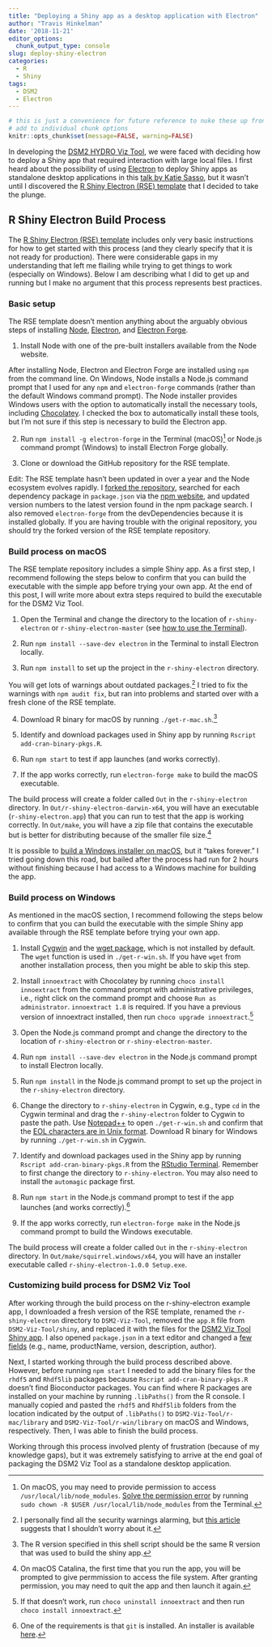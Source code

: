 ```yaml
---
title: "Deploying a Shiny app as a desktop application with Electron"
author: "Travis Hinkelman"
date: '2018-11-21'
editor_options:
  chunk_output_type: console
slug: deploy-shiny-electron
categories:
  - R
  - Shiny
tags:
  - DSM2
  - Electron
---
```

```r
# this is just a convenience for future reference to nuke these up front vs
# add to individual chunk options
knitr::opts_chunk$set(message=FALSE, warning=FALSE)
```
In developing the [DSM2 HYDRO Viz Tool](/project/dsm2-viz-tool/), we were faced with deciding how to deploy a Shiny app that required interaction with large local files. I first heard about the possibility of using [Electron](https://electronjs.org/) to deploy Shiny apps as standalone desktop applications in this [talk by Katie Sasso](https://www.youtube.com/watch?v=ARrbbviGvjc), but it wasn't until I discovered the [R Shiny Electron (RSE) template](https://github.com/dirkschumacher/r-shiny-electron) that I decided to take the plunge. 

## R Shiny Electron Build Process

The [R Shiny Electron (RSE) template](https://github.com/dirkschumacher/r-shiny-electron) includes only very basic instructions for how to get started with this process (and they clearly specify that it is not ready for production). There were considerable gaps in my understanding that left me flailing while trying to get things to work (especially on Windows). Below I am describing what I did to get up and running but I make no argument that this process represents best practices.

### Basic setup

The RSE template doesn't mention anything about the arguably obvious steps of installing [Node](https://nodejs.org/), [Electron](https://electronjs.org/), and [Electron Forge](https://electronforge.io/). 

1. Install Node with one of the pre-built installers available from the Node website. 

After installing Node, Electron and Electron Forge are installed using `npm` from the command line. On Windows, Node installs a Node.js command prompt that I used for any `npm` and `electron-forge` commands (rather than the default Windows command prompt). The Node installer provides Windows users with the option to automatically install the necessary tools, including [Chocolatey](https://chocolatey.org/). I checked the box to automatically install these tools, but I'm not sure if this step is necessary to build the Electron app. 

2. Run `npm install -g electron-forge` in the Terminal (macOS)^[On macOS, you may need to provide permission to access `/usr/local/lib/node_modules`. [Solve the permission error](https://flaviocopes.com/npm-fix-missing-write-access-error/) by running `sudo chown -R $USER /usr/local/lib/node_modules` from the Terminal.] or Node.js command prompt (Windows) to install Electron Forge globally. 

3. Clone or download the GitHub repository for the RSE template.

Edit: The RSE template hasn't been updated in over a year and the Node ecosystem evolves rapidly. I [forked the repository](https://github.com/hinkelman/r-shiny-electron), searched for each dependency package in `package.json` via the [npm website](https://www.npmjs.com), and updated version numbers to the latest version found in the npm package search. I also removed `electron-forge` from the devDependencies because it is installed globally. If you are having trouble with the original repository, you should try the forked version of the RSE template repository.

### Build process on macOS

The RSE template repository includes a simple Shiny app. As a first step, I recommend following the steps below to confirm that you can build the executable with the simple app before trying your own app. At the end of this post, I will write more about extra steps required to build the executable for the DSM2 Viz Tool. 

1. Open the Terminal and change the directory to the location of `r-shiny-electron` or `r-shiny-electron-master` (see [how to use the Terminal](https://macpaw.com/how-to/use-terminal-on-mac)).

2. Run `npm install --save-dev electron` in the Terminal to install Electron locally. 

3. Run `npm install` to set up the project in the `r-shiny-electron` directory.

You will get lots of warnings about outdated packages.^[I personally find all the security warnings alarming, but [this article](https://www.voitanos.io/blog/don-t-be-alarmed-by-vulnerabilities-after-running-npm-install) suggests that I shouldn't worry about it.] I tried to fix the warnings with `npm audit fix`, but ran into problems and started over with a fresh clone of the RSE template.

4. Download R binary for macOS by running `./get-r-mac.sh`.^[The R version specified in this shell script should be the same R version that was used to build the shiny app.]

5. Identify and download packages used in Shiny app by running `Rscript add-cran-binary-pkgs.R`.

6. Run `npm start` to test if app launches (and works correctly).

6. If the app works correctly, run `electron-forge make` to build the macOS executable.

The build process will create a folder called `Out` in the `r-shiny-electron` directory. In `Out/r-shiny-electron-darwin-x64`, you will have an executable (`r-shiny-electron.app`) that you can run to test that the app is working correctly. In `Out/make`, you will have a zip file that contains the executable but is better for distributing because of the smaller file size.^[On macOS Catalina, the first time that you run the app, you will be prompted to give permmission to access the file system. After granting permission, you may need to quit the app and then launch it again.]

It is possible to [build a Windows installer on macOS](https://github.com/dirkschumacher/r-shiny-electron/issues/25), but it "takes forever." I tried going down this road, but bailed after the process had run for 2 hours without finishing because I had access to a Windows machine for building the app.

### Build process on Windows

As mentioned in the macOS section, I recommend following the steps below to confirm that you can build the executable with the simple Shiny app available through the RSE template before trying your own app.

1. Install [Cygwin](https://cygwin.com/) and the [wget package](https://superuser.com/questions/693284/wget-command-not-working-in-cygwin), which is not installed by default. The `wget` function is used in `./get-r-win.sh`. If you have `wget` from another installation process, then you might be able to skip this step. 

2. Install `innoextract` with Chocolatey by running `choco install innoextract` from the command prompt with administrative privileges, i.e., right click on the command prompt and choose `Run as administrator`. `innoextract 1.8` is required. If you have a previous version of innoextract installed, then run `choco upgrade innoextract`.^[If that doesn't work, run `choco uninstall innoextract` and then run `choco install innoextract`.]

3. Open the Node.js command prompt and change the directory to the location of `r-shiny-electron` or `r-shiny-electron-master`.

4. Run `npm install --save-dev electron` in the Node.js command prompt to install Electron locally. 

5. Run `npm install` in the Node.js command prompt to set up the project in the `r-shiny-electron` directory.

6. Change the directory to `r-shiny-electron` in Cygwin, e.g., type `cd` in the Cygwin terminal and drag the `r-shiny-electron` folder to Cygwin to paste the path. Use [Notepad++](https://notepad-plus-plus.org) to open `./get-r-win.sh` and confirm that the [EOL characters are in Unix format](https://learningintheopen.org/2013/03/07/microsoft-windows-cygwin-error-r-command-not-found/). Download R binary for Windows by running `./get-r-win.sh` in Cygwin.

7. Identify and download packages used in the Shiny app by running `Rscript add-cran-binary-pkgs.R` from the [RStudio Terminal](https://support.rstudio.com/hc/en-us/articles/115010737148-Using-the-RStudio-Terminal). Remember to first change the directory to `r-shiny-electron`. You may also need to install the `automagic` package first.

8. Run `npm start` in the Node.js command prompt to test if the app launches (and works correctly).^[One of the requirements is that `git` is installed. An installer is available [here](https://git-scm.com/download/win).]

9. If the app works correctly, run `electron-forge make` in the Node.js command prompt to build the Windows executable.

The build process will create a folder called `Out` in the `r-shiny-electron` directory. In `Out/make/squirrel.windows/x64`, you will have an installer executable called `r-shiny-electron-1.0.0 Setup.exe`.

### Customizing build process for DSM2 Viz Tool

After working through the build process on the r-shiny-electron example app, I downloaded a fresh version of the RSE template, renamed the `r-shiny-electron` directory to `DSM2-Viz-Tool`, removed the `app.R` file from `DSM2-Viz-Tool/shiny`, and replaced it with the files for the [DSM2 Viz Tool Shiny app](https://github.com/fishsciences/DSM2-Viz-Tool/tree/master/shiny). I also opened `package.json` in a text editor and changed a [few fields](https://github.com/fishsciences/DSM2-Viz-Tool/blob/master/package.json) (e.g., name, productName, version, description, author). 

Next, I started working through the build process described above. However, before running `npm start` I needed to add the binary files for the `rhdf5` and `Rhdf5lib` packages because `Rscript add-cran-binary-pkgs.R` doesn't find Bioconductor packages. You can find where R packages are installed on your machine by running `.libPaths()` from the R console. I manually copied and pasted the `rhdf5` and `Rhdf5lib` folders from the location indicated by the output of `.libPaths()` to `DSM2-Viz-Tool/r-mac/library` and `DSM2-Viz-Tool/r-win/library` on macOS and Windows, respectively. Then, I was able to finish the build process.

Working through this process involved plenty of frustration (because of my knowledge gaps), but it was extremely satisfying to arrive at the end goal of packaging the DSM2 Viz Tool as a standalone desktop application.


